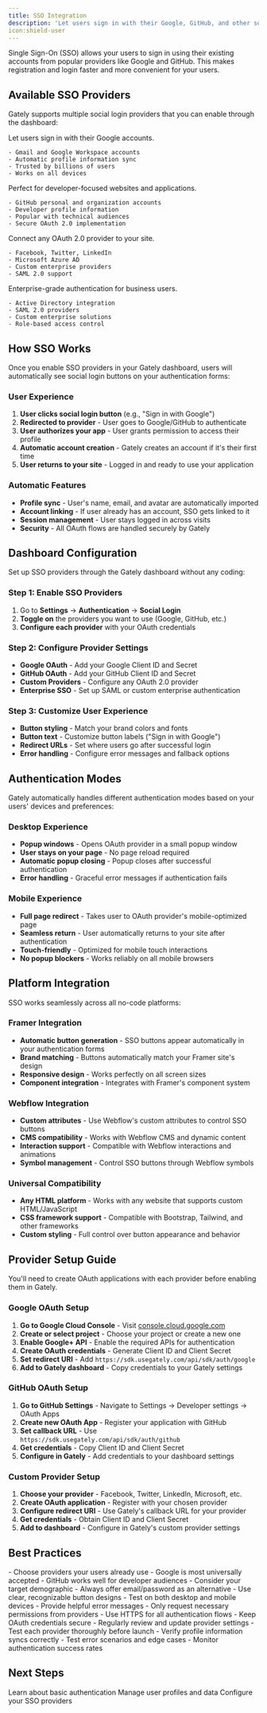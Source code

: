 ```yaml
---
title: SSO Integration
description: 'Let users sign in with their Google, GitHub, and other social accounts'
icon:shield-user
---
```


Single Sign-On (SSO) allows your users to sign in using their existing accounts from popular providers like Google and GitHub. This makes registration and login faster and more convenient for your users.

## Available SSO Providers

Gately supports multiple social login providers that you can enable through the dashboard:

<CardGroup cols={2}>
  <Card title="Google OAuth" icon="google">
    Let users sign in with their Google accounts.
    
    - Gmail and Google Workspace accounts
    - Automatic profile information sync
    - Trusted by billions of users
    - Works on all devices
  </Card>
  
  <Card title="GitHub OAuth" icon="github">
    Perfect for developer-focused websites and applications.
    
    - GitHub personal and organization accounts
    - Developer profile information
    - Popular with technical audiences
    - Secure OAuth 2.0 implementation
  </Card>
  
  <Card title="Custom OAuth" icon="key">
    Connect any OAuth 2.0 provider to your site.
    
    - Facebook, Twitter, LinkedIn
    - Microsoft Azure AD
    - Custom enterprise providers
    - SAML 2.0 support
  </Card>
  
  <Card title="Enterprise SSO" icon="building">
    Enterprise-grade authentication for business users.
    
    - Active Directory integration
    - SAML 2.0 providers
    - Custom enterprise solutions
    - Role-based access control
  </Card>
</CardGroup>

## How SSO Works

Once you enable SSO providers in your Gately dashboard, users will automatically see social login buttons on your authentication forms:

### User Experience
1. **User clicks social login button** (e.g., "Sign in with Google")
2. **Redirected to provider** - User goes to Google/GitHub to authenticate
3. **User authorizes your app** - User grants permission to access their profile
4. **Automatic account creation** - Gately creates an account if it's their first time
5. **User returns to your site** - Logged in and ready to use your application

### Automatic Features
- **Profile sync** - User's name, email, and avatar are automatically imported
- **Account linking** - If user already has an account, SSO gets linked to it
- **Session management** - User stays logged in across visits
- **Security** - All OAuth flows are handled securely by Gately

## Dashboard Configuration

Set up SSO providers through the Gately dashboard without any coding:

### Step 1: Enable SSO Providers
1. Go to **Settings** → **Authentication** → **Social Login**
2. **Toggle on** the providers you want to use (Google, GitHub, etc.)
3. **Configure each provider** with your OAuth credentials

### Step 2: Configure Provider Settings
- **Google OAuth** - Add your Google Client ID and Secret
- **GitHub OAuth** - Add your GitHub Client ID and Secret  
- **Custom Providers** - Configure any OAuth 2.0 provider
- **Enterprise SSO** - Set up SAML or custom enterprise authentication

### Step 3: Customize User Experience
- **Button styling** - Match your brand colors and fonts
- **Button text** - Customize button labels ("Sign in with Google")
- **Redirect URLs** - Set where users go after successful login
- **Error handling** - Configure error messages and fallback options

## Authentication Modes

Gately automatically handles different authentication modes based on your users' devices and preferences:

### Desktop Experience
- **Popup windows** - Opens OAuth provider in a small popup window
- **User stays on your page** - No page reload required
- **Automatic popup closing** - Popup closes after successful authentication
- **Error handling** - Graceful error messages if authentication fails

### Mobile Experience  
- **Full page redirect** - Takes user to OAuth provider's mobile-optimized page
- **Seamless return** - User automatically returns to your site after authentication
- **Touch-friendly** - Optimized for mobile touch interactions
- **No popup blockers** - Works reliably on all mobile browsers

## Platform Integration

SSO works seamlessly across all no-code platforms:

### Framer Integration
- **Automatic button generation** - SSO buttons appear automatically in your authentication forms
- **Brand matching** - Buttons automatically match your Framer site's design
- **Responsive design** - Works perfectly on all screen sizes
- **Component integration** - Integrates with Framer's component system

### Webflow Integration
- **Custom attributes** - Use Webflow's custom attributes to control SSO buttons
- **CMS compatibility** - Works with Webflow CMS and dynamic content
- **Interaction support** - Compatible with Webflow interactions and animations
- **Symbol management** - Control SSO buttons through Webflow symbols

### Universal Compatibility
- **Any HTML platform** - Works with any website that supports custom HTML/JavaScript
- **CSS framework support** - Compatible with Bootstrap, Tailwind, and other frameworks
- **Custom styling** - Full control over button appearance and behavior

## Provider Setup Guide

<Warning>
You'll need to create OAuth applications with each provider before enabling them in Gately.
</Warning>

### Google OAuth Setup
1. **Go to Google Cloud Console** - Visit [console.cloud.google.com](https://console.cloud.google.com)
2. **Create or select project** - Choose your project or create a new one
3. **Enable Google+ API** - Enable the required APIs for authentication
4. **Create OAuth credentials** - Generate Client ID and Client Secret
5. **Set redirect URI** - Add `https://sdk.usegately.com/api/sdk/auth/google`
6. **Add to Gately dashboard** - Copy credentials to your Gately settings

### GitHub OAuth Setup  
1. **Go to GitHub Settings** - Navigate to Settings → Developer settings → OAuth Apps
2. **Create new OAuth App** - Register your application with GitHub
3. **Set callback URL** - Use `https://sdk.usegately.com/api/sdk/auth/github`
4. **Get credentials** - Copy Client ID and Client Secret
5. **Configure in Gately** - Add credentials to your dashboard settings

### Custom Provider Setup
1. **Choose your provider** - Facebook, Twitter, LinkedIn, Microsoft, etc.
2. **Create OAuth application** - Register with your chosen provider
3. **Configure redirect URI** - Use Gately's callback URL for your provider
4. **Get credentials** - Obtain Client ID and Client Secret
5. **Add to dashboard** - Configure in Gately's custom provider settings

## Best Practices

<AccordionGroup>
  <Accordion title="Provider Selection">
    - Choose providers your users already use
    - Google is most universally accepted
    - GitHub works well for developer audiences
    - Consider your target demographic
  </Accordion>
  
  <Accordion title="User Experience">
    - Always offer email/password as an alternative
    - Use clear, recognizable button designs
    - Test on both desktop and mobile devices
    - Provide helpful error messages
  </Accordion>
  
  <Accordion title="Security & Privacy">
    - Only request necessary permissions from providers
    - Use HTTPS for all authentication flows
    - Keep OAuth credentials secure
    - Regularly review and update provider settings
  </Accordion>
  
  <Accordion title="Testing">
    - Test each provider thoroughly before launch
    - Verify profile information syncs correctly
    - Test error scenarios and edge cases
    - Monitor authentication success rates
  </Accordion>
</AccordionGroup>

## Next Steps

<CardGroup cols={3}>
  <Card
    title="Authentication"
    icon="key"
    href="/authentication"
  >
    Learn about basic authentication
  </Card>
  <Card
    title="User Management"
    icon="user"
    href="/user-management"
  >
    Manage user profiles and data
  </Card>
  <Card
    title="Dashboard"
    icon="settings"
    href="https://app.usegately.com"
  >
    Configure your SSO providers
  </Card>
</CardGroup>
